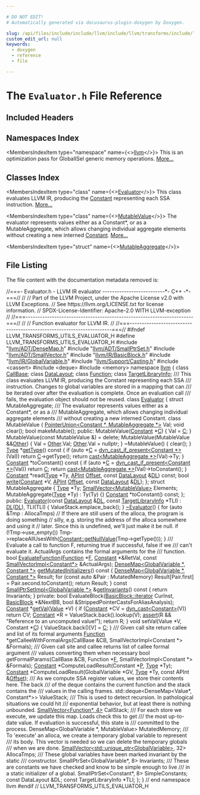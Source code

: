 ```yaml
---

# DO NOT EDIT!
# Automatically generated via docusaurus-plugin-doxygen by Doxygen.

slug: /api/files/include/include/llvm/include/llvm/transforms/include/llvm/transforms/utils/evaluator-h
custom_edit_url: null
keywords:
  - doxygen
  - reference
  - file

---
```





# The `Evaluator.h` File Reference

<DoxygenPage pluginConfig={pluginConfig}>



## Included Headers

<IncludesList>
<IncludesListItem
  filePath="llvm/ADT/DenseMap.h"
  permalink="/docs/api/files/include/include/llvm/include/llvm/adt/densemap-h"
  isLocal="true" />
<IncludesListItem
  filePath="llvm/ADT/SmallPtrSet.h"
  permalink="/docs/api/files/include/include/llvm/include/llvm/adt/smallptrset-h"
  isLocal="true" />
<IncludesListItem
  filePath="llvm/ADT/SmallVector.h"
  permalink="/docs/api/files/include/include/llvm/include/llvm/adt/smallvector-h"
  isLocal="true" />
<IncludesListItem
  filePath="llvm/IR/BasicBlock.h"
  permalink="/docs/api/files/include/include/llvm/include/llvm/ir/basicblock-h"
  isLocal="true" />
<IncludesListItem
  filePath="llvm/IR/GlobalVariable.h"
  permalink="/docs/api/files/include/include/llvm/include/llvm/ir/globalvariable-h"
  isLocal="true" />
<IncludesListItem
  filePath="llvm/Support/Casting.h"
  permalink="/docs/api/files/include/include/llvm/include/llvm/support/casting-h"
  isLocal="true" />
<IncludesListItem
  filePath="cassert"
  permalink=""
  isLocal="false" />
<IncludesListItem
  filePath="deque"
  permalink=""
  isLocal="false" />
<IncludesListItem
  filePath="memory"
  permalink=""
  isLocal="false" />
</IncludesList>

## Namespaces Index

<MembersIndex>

<MembersIndexItem
  type="namespace"
  name={<><a href="/docs/api/namespaces/llvm">llvm</a></>}>
This is an optimization pass for GlobalISel generic memory operations. <a href="/docs/api/namespaces/llvm/#details">More...</a>
</MembersIndexItem>

</MembersIndex>

## Classes Index

<MembersIndex>

<MembersIndexItem
  type="class"
  name={<><a href="/docs/api/classes/llvm/evaluator">Evaluator</a></>}>
This class evaluates LLVM IR, producing the <a href="/docs/api/classes/llvm/constant">Constant</a> representing each SSA instruction. <a href="/docs/api/classes/llvm/evaluator/#details">More...</a>
</MembersIndexItem>

<MembersIndexItem
  type="class"
  name={<><a href="/docs/api/classes/llvm/evaluator/mutablevalue">MutableValue</a></>}>
The evaluator represents values either as a Constant&#42;, or as a MutableAggregate, which allows changing individual aggregate elements without creating a new interned <a href="/docs/api/classes/llvm/constant">Constant</a>. <a href="/docs/api/classes/llvm/evaluator/mutablevalue/#details">More...</a>
</MembersIndexItem>

<MembersIndexItem
  type="struct"
  name={<><a href="/docs/api/structs/llvm/evaluator/mutableaggregate">MutableAggregate</a></>}>
</MembersIndexItem>

</MembersIndex>


## File Listing

The file content with the documentation metadata removed is:

<ProgramListing>

<Link id="l00001" /><CodeLine lineNumber="1"><span class="doxyHighlightComment">//===- Evaluator.h - LLVM IR evaluator --------------------------&#42;- C++ -&#42;-===//</span></CodeLine>
<Link id="l00002" /><CodeLine lineNumber="2"><span class="doxyHighlightComment">//</span></CodeLine>
<Link id="l00003" /><CodeLine lineNumber="3"><span class="doxyHighlightComment">// Part of the LLVM Project, under the Apache License v2.0 with LLVM Exceptions.</span></CodeLine>
<Link id="l00004" /><CodeLine lineNumber="4"><span class="doxyHighlightComment">// See https://llvm.org/LICENSE.txt for license information.</span></CodeLine>
<Link id="l00005" /><CodeLine lineNumber="5"><span class="doxyHighlightComment">// SPDX-License-Identifier: Apache-2.0 WITH LLVM-exception</span></CodeLine>
<Link id="l00006" /><CodeLine lineNumber="6"><span class="doxyHighlightComment">//</span></CodeLine>
<Link id="l00007" /><CodeLine lineNumber="7"><span class="doxyHighlightComment">//===----------------------------------------------------------------------===//</span></CodeLine>
<Link id="l00008" /><CodeLine lineNumber="8"><span class="doxyHighlightComment">//</span></CodeLine>
<Link id="l00009" /><CodeLine lineNumber="9"><span class="doxyHighlightComment">// Function evaluator for LLVM IR.</span></CodeLine>
<Link id="l00010" /><CodeLine lineNumber="10"><span class="doxyHighlightComment">//</span></CodeLine>
<Link id="l00011" /><CodeLine lineNumber="11"><span class="doxyHighlightComment">//===----------------------------------------------------------------------===//</span></CodeLine>
<Link id="l00012" /><CodeLine lineNumber="12"></CodeLine>
<Link id="l00013" /><CodeLine lineNumber="13"><span class="doxyHighlightPreprocessor">#ifndef LLVM&#95;TRANSFORMS&#95;UTILS&#95;EVALUATOR&#95;H</span></CodeLine>
<Link id="l00014" /><CodeLine lineNumber="14"><span class="doxyHighlightPreprocessor">#define LLVM&#95;TRANSFORMS&#95;UTILS&#95;EVALUATOR&#95;H</span></CodeLine>
<Link id="l00015" /><CodeLine lineNumber="15"></CodeLine>
<Link id="l00016" /><CodeLine lineNumber="16"><span class="doxyHighlightPreprocessor">#include &quot;<a href="/docs/api/files/include/include/llvm/include/llvm/adt/densemap-h">llvm/ADT/DenseMap.h</a>&quot;</span></CodeLine>
<Link id="l00017" /><CodeLine lineNumber="17"><span class="doxyHighlightPreprocessor">#include &quot;<a href="/docs/api/files/include/include/llvm/include/llvm/adt/smallptrset-h">llvm/ADT/SmallPtrSet.h</a>&quot;</span></CodeLine>
<Link id="l00018" /><CodeLine lineNumber="18"><span class="doxyHighlightPreprocessor">#include &quot;<a href="/docs/api/files/include/include/llvm/include/llvm/adt/smallvector-h">llvm/ADT/SmallVector.h</a>&quot;</span></CodeLine>
<Link id="l00019" /><CodeLine lineNumber="19"><span class="doxyHighlightPreprocessor">#include &quot;<a href="/docs/api/files/include/include/llvm/include/llvm/ir/basicblock-h">llvm/IR/BasicBlock.h</a>&quot;</span></CodeLine>
<Link id="l00020" /><CodeLine lineNumber="20"><span class="doxyHighlightPreprocessor">#include &quot;<a href="/docs/api/files/include/include/llvm/include/llvm/ir/globalvariable-h">llvm/IR/GlobalVariable.h</a>&quot;</span></CodeLine>
<Link id="l00021" /><CodeLine lineNumber="21"><span class="doxyHighlightPreprocessor">#include &quot;<a href="/docs/api/files/include/include/llvm/include/llvm/support/casting-h">llvm/Support/Casting.h</a>&quot;</span></CodeLine>
<Link id="l00022" /><CodeLine lineNumber="22"><span class="doxyHighlightPreprocessor">#include &lt;cassert&gt;</span></CodeLine>
<Link id="l00023" /><CodeLine lineNumber="23"><span class="doxyHighlightPreprocessor">#include &lt;deque&gt;</span></CodeLine>
<Link id="l00024" /><CodeLine lineNumber="24"><span class="doxyHighlightPreprocessor">#include &lt;memory&gt;</span></CodeLine>
<Link id="l00025" /><CodeLine lineNumber="25"></CodeLine>
<Link id="l00026" /><CodeLine lineNumber="26"><span class="doxyHighlightKeyword">namespace </span><span class="doxyHighlight"><a href="/docs/api/namespaces/llvm">llvm</a> &#123;</span></CodeLine>
<Link id="l00027" /><CodeLine lineNumber="27"></CodeLine>
<Link id="l00028" /><CodeLine lineNumber="28"><span class="doxyHighlightKeyword">class </span><span class="doxyHighlight"><a href="/docs/api/classes/llvm/callbase">CallBase</a>;</span></CodeLine>
<Link id="l00029" /><CodeLine lineNumber="29"><span class="doxyHighlightKeyword">class </span><span class="doxyHighlight"><a href="/docs/api/classes/llvm/datalayout">DataLayout</a>;</span></CodeLine>
<Link id="l00030" /><CodeLine lineNumber="30"><span class="doxyHighlightKeyword">class </span><span class="doxyHighlight"><a href="/docs/api/classes/llvm/function">Function</a>;</span></CodeLine>
<Link id="l00031" /><CodeLine lineNumber="31"><span class="doxyHighlightKeyword">class </span><span class="doxyHighlight"><a href="/docs/api/classes/llvm/targetlibraryinfo">TargetLibraryInfo</a>;</span></CodeLine>
<Link id="l00032" /><CodeLine lineNumber="32"></CodeLine>
<Link id="l00033" /><CodeLine lineNumber="33"><span class="doxyHighlightComment">/// This class evaluates LLVM IR, producing the Constant representing each SSA</span></CodeLine>
<Link id="l00034" /><CodeLine lineNumber="34"><span class="doxyHighlightComment">/// instruction.  Changes to global variables are stored in a mapping that can</span></CodeLine>
<Link id="l00035" /><CodeLine lineNumber="35"><span class="doxyHighlightComment">/// be iterated over after the evaluation is complete.  Once an evaluation call</span></CodeLine>
<Link id="l00036" /><CodeLine lineNumber="36"><span class="doxyHighlightComment">/// fails, the evaluation object should not be reused.</span></CodeLine>
<Link id="l00037" /><CodeLine lineNumber="37" lineLink="/docs/api/classes/llvm/evaluator"><span class="doxyHighlightKeyword">class </span><span class="doxyHighlight"><a href="/docs/api/classes/llvm/evaluator/#afbd0baac1d20f5c48a97298fcfd50b45">Evaluator</a> &#123;</span></CodeLine>
<Link id="l00038" /><CodeLine lineNumber="38"><span class="doxyHighlight">  </span><span class="doxyHighlightKeyword">struct </span><span class="doxyHighlight">MutableAggregate;</span></CodeLine>
<Link id="l00039" /><CodeLine lineNumber="39"></CodeLine>
<Link id="l00040" /><CodeLine lineNumber="40"><span class="doxyHighlightComment">  /// The evaluator represents values either as a Constant&#42;, or as a</span></CodeLine>
<Link id="l00041" /><CodeLine lineNumber="41"><span class="doxyHighlightComment">  /// MutableAggregate, which allows changing individual aggregate elements</span></CodeLine>
<Link id="l00042" /><CodeLine lineNumber="42"><span class="doxyHighlightComment">  /// without creating a new interned Constant.</span></CodeLine>
<Link id="l00043" /><CodeLine lineNumber="43"><span class="doxyHighlight">  </span><span class="doxyHighlightKeyword">class </span><span class="doxyHighlight">MutableValue &#123;</span></CodeLine>
<Link id="l00044" /><CodeLine lineNumber="44"><span class="doxyHighlight">    <a href="/docs/api/classes/llvm/pointerunion">PointerUnion&lt;Constant &#42;, MutableAggregate &#42;&gt;</a> Val;</span></CodeLine>
<Link id="l00045" /><CodeLine lineNumber="45"><span class="doxyHighlight">    </span><span class="doxyHighlightKeywordType">void</span><span class="doxyHighlight"> clear();</span></CodeLine>
<Link id="l00046" /><CodeLine lineNumber="46"><span class="doxyHighlight">    </span><span class="doxyHighlightKeywordType">bool</span><span class="doxyHighlight"> makeMutable();</span></CodeLine>
<Link id="l00047" /><CodeLine lineNumber="47"></CodeLine>
<Link id="l00048" /><CodeLine lineNumber="48"><span class="doxyHighlight">  </span><span class="doxyHighlightKeyword">public</span><span class="doxyHighlight">:</span></CodeLine>
<Link id="l00049" /><CodeLine lineNumber="49"><span class="doxyHighlight">    MutableValue(<a href="/docs/api/classes/llvm/constant">Constant</a> &#42;<a href="/docs/api/namespaces/llvm/callingconv/#ac6aa1387c4375260e2468eb5a77fdb4cafd841a49aec1539bc88abc8ff9e170fb">C</a>) &#123; Val = <a href="/docs/api/namespaces/llvm/callingconv/#ac6aa1387c4375260e2468eb5a77fdb4cafd841a49aec1539bc88abc8ff9e170fb">C</a>; &#125;</span></CodeLine>
<Link id="l00050" /><CodeLine lineNumber="50"><span class="doxyHighlight">    MutableValue(</span><span class="doxyHighlightKeyword">const</span><span class="doxyHighlight"> MutableValue &amp;) = </span><span class="doxyHighlightKeyword">delete</span><span class="doxyHighlight">;</span></CodeLine>
<Link id="l00051" /><CodeLine lineNumber="51"><span class="doxyHighlight">    MutableValue(MutableValue &amp;&amp;<a href="/docs/api/namespaces/llvm/#a9eb4f5b98b70ee4fab9614ed58282c1fa6311ae17c1ee52b36e68aaf4ad066387">Other</a>) &#123;</span></CodeLine>
<Link id="l00052" /><CodeLine lineNumber="52"><span class="doxyHighlight">      Val = <a href="/docs/api/namespaces/llvm/#a9eb4f5b98b70ee4fab9614ed58282c1fa6311ae17c1ee52b36e68aaf4ad066387">Other</a>.Val;</span></CodeLine>
<Link id="l00053" /><CodeLine lineNumber="53"><span class="doxyHighlight">      <a href="/docs/api/namespaces/llvm/#a9eb4f5b98b70ee4fab9614ed58282c1fa6311ae17c1ee52b36e68aaf4ad066387">Other</a>.Val = </span><span class="doxyHighlightKeyword">nullptr</span><span class="doxyHighlight">;</span></CodeLine>
<Link id="l00054" /><CodeLine lineNumber="54"><span class="doxyHighlight">    &#125;</span></CodeLine>
<Link id="l00055" /><CodeLine lineNumber="55"><span class="doxyHighlight">    ~MutableValue() &#123; clear(); &#125;</span></CodeLine>
<Link id="l00056" /><CodeLine lineNumber="56"></CodeLine>
<Link id="l00057" /><CodeLine lineNumber="57"><span class="doxyHighlight">    <a href="/docs/api/classes/llvm/type">Type</a> &#42;<a href="/docs/api/files/lib/lib/object/tapifile-cpp/#a913a691648e20063bbd278e8f02d8430">getType</a>()</span><span class="doxyHighlightKeyword"> const </span><span class="doxyHighlight">&#123;</span></CodeLine>
<Link id="l00058" /><CodeLine lineNumber="58"><span class="doxyHighlight">      </span><span class="doxyHighlightKeywordFlow">if</span><span class="doxyHighlight"> (</span><span class="doxyHighlightKeyword">auto</span><span class="doxyHighlight"> &#42;<a href="/docs/api/namespaces/llvm/callingconv/#ac6aa1387c4375260e2468eb5a77fdb4cafd841a49aec1539bc88abc8ff9e170fb">C</a> = <a href="/docs/api/namespaces/llvm/#a3377eac88526e806d9d887c4a0ba2a73">dyn&#95;cast&#95;if&#95;present&lt;Constant &#42;&gt;</a>(Val))</span></CodeLine>
<Link id="l00059" /><CodeLine lineNumber="59"><span class="doxyHighlight">        </span><span class="doxyHighlightKeywordFlow">return</span><span class="doxyHighlight"> <a href="/docs/api/namespaces/llvm/callingconv/#ac6aa1387c4375260e2468eb5a77fdb4cafd841a49aec1539bc88abc8ff9e170fb">C</a>-&gt;getType();</span></CodeLine>
<Link id="l00060" /><CodeLine lineNumber="60"><span class="doxyHighlight">      </span><span class="doxyHighlightKeywordFlow">return</span><span class="doxyHighlight"> <a href="/docs/api/namespaces/llvm/#ac4fc845f5ed92de63cd4474f128f5fc5">cast&lt;MutableAggregate &#42;&gt;</a>(Val)-&gt;Ty;</span></CodeLine>
<Link id="l00061" /><CodeLine lineNumber="61"><span class="doxyHighlight">    &#125;</span></CodeLine>
<Link id="l00062" /><CodeLine lineNumber="62"></CodeLine>
<Link id="l00063" /><CodeLine lineNumber="63"><span class="doxyHighlight">    <a href="/docs/api/classes/llvm/constant">Constant</a> &#42;toConstant()</span><span class="doxyHighlightKeyword"> const </span><span class="doxyHighlight">&#123;</span></CodeLine>
<Link id="l00064" /><CodeLine lineNumber="64"><span class="doxyHighlight">      </span><span class="doxyHighlightKeywordFlow">if</span><span class="doxyHighlight"> (</span><span class="doxyHighlightKeyword">auto</span><span class="doxyHighlight"> &#42;<a href="/docs/api/namespaces/llvm/callingconv/#ac6aa1387c4375260e2468eb5a77fdb4cafd841a49aec1539bc88abc8ff9e170fb">C</a> = <a href="/docs/api/namespaces/llvm/#a3377eac88526e806d9d887c4a0ba2a73">dyn&#95;cast&#95;if&#95;present&lt;Constant &#42;&gt;</a>(Val))</span></CodeLine>
<Link id="l00065" /><CodeLine lineNumber="65"><span class="doxyHighlight">        </span><span class="doxyHighlightKeywordFlow">return</span><span class="doxyHighlight"> <a href="/docs/api/namespaces/llvm/callingconv/#ac6aa1387c4375260e2468eb5a77fdb4cafd841a49aec1539bc88abc8ff9e170fb">C</a>;</span></CodeLine>
<Link id="l00066" /><CodeLine lineNumber="66"><span class="doxyHighlight">      </span><span class="doxyHighlightKeywordFlow">return</span><span class="doxyHighlight"> <a href="/docs/api/namespaces/llvm/#ac4fc845f5ed92de63cd4474f128f5fc5">cast&lt;MutableAggregate &#42;&gt;</a>(Val)-&gt;toConstant();</span></CodeLine>
<Link id="l00067" /><CodeLine lineNumber="67"><span class="doxyHighlight">    &#125;</span></CodeLine>
<Link id="l00068" /><CodeLine lineNumber="68"></CodeLine>
<Link id="l00069" /><CodeLine lineNumber="69"><span class="doxyHighlight">    <a href="/docs/api/classes/llvm/constant">Constant</a> &#42;read(<a href="/docs/api/classes/llvm/type">Type</a> &#42;Ty, <a href="/docs/api/classes/llvm/apint">APInt</a> <a href="/docs/api/namespaces/llvm/#a05f5b9a11bdcc5feba62899f95dcf878a3134224cba2545bc57954d3b072aebb4">Offset</a>, </span><span class="doxyHighlightKeyword">const</span><span class="doxyHighlight"> <a href="/docs/api/classes/llvm/datalayout">DataLayout</a> &amp;<a href="/docs/api/files/lib/lib/target/lib/target/arm/armslshardening-cpp/#ad467c4ab9119043f9b7750ab986be61a">DL</a>) </span><span class="doxyHighlightKeyword">const</span><span class="doxyHighlight">;</span></CodeLine>
<Link id="l00070" /><CodeLine lineNumber="70"><span class="doxyHighlight">    </span><span class="doxyHighlightKeywordType">bool</span><span class="doxyHighlight"> <a href="/docs/api/namespaces/llvm/#a7363e46d4dd6c78affffabaea0de482b">write</a>(<a href="/docs/api/classes/llvm/constant">Constant</a> &#42;V, <a href="/docs/api/classes/llvm/apint">APInt</a> <a href="/docs/api/namespaces/llvm/#a05f5b9a11bdcc5feba62899f95dcf878a3134224cba2545bc57954d3b072aebb4">Offset</a>, </span><span class="doxyHighlightKeyword">const</span><span class="doxyHighlight"> <a href="/docs/api/classes/llvm/datalayout">DataLayout</a> &amp;<a href="/docs/api/files/lib/lib/target/lib/target/arm/armslshardening-cpp/#ad467c4ab9119043f9b7750ab986be61a">DL</a>);</span></CodeLine>
<Link id="l00071" /><CodeLine lineNumber="71"><span class="doxyHighlight">  &#125;;</span></CodeLine>
<Link id="l00072" /><CodeLine lineNumber="72"></CodeLine>
<Link id="l00073" /><CodeLine lineNumber="73"><span class="doxyHighlight">  </span><span class="doxyHighlightKeyword">struct </span><span class="doxyHighlight">MutableAggregate &#123;</span></CodeLine>
<Link id="l00074" /><CodeLine lineNumber="74"><span class="doxyHighlight">    <a href="/docs/api/classes/llvm/type">Type</a> &#42;Ty;</span></CodeLine>
<Link id="l00075" /><CodeLine lineNumber="75"><span class="doxyHighlight">    <a href="/docs/api/classes/llvm/smallvector">SmallVector&lt;MutableValue&gt;</a> Elements;</span></CodeLine>
<Link id="l00076" /><CodeLine lineNumber="76"></CodeLine>
<Link id="l00077" /><CodeLine lineNumber="77"><span class="doxyHighlight">    MutableAggregate(<a href="/docs/api/classes/llvm/type">Type</a> &#42;Ty) : Ty(Ty) &#123;&#125;</span></CodeLine>
<Link id="l00078" /><CodeLine lineNumber="78"><span class="doxyHighlight">    <a href="/docs/api/classes/llvm/constant">Constant</a> &#42;toConstant() </span><span class="doxyHighlightKeyword">const</span><span class="doxyHighlight">;</span></CodeLine>
<Link id="l00079" /><CodeLine lineNumber="79"><span class="doxyHighlight">  &#125;;</span></CodeLine>
<Link id="l00080" /><CodeLine lineNumber="80"></CodeLine>
<Link id="l00081" /><CodeLine lineNumber="81"><span class="doxyHighlightKeyword">public</span><span class="doxyHighlight">:</span></CodeLine>
<Link id="l00082" /><CodeLine lineNumber="82" lineLink="/docs/api/classes/llvm/evaluator/#afbd0baac1d20f5c48a97298fcfd50b45"><span class="doxyHighlight">  <a href="/docs/api/classes/llvm/evaluator/#afbd0baac1d20f5c48a97298fcfd50b45">Evaluator</a>(</span><span class="doxyHighlightKeyword">const</span><span class="doxyHighlight"> <a href="/docs/api/classes/llvm/datalayout">DataLayout</a> &amp;<a href="/docs/api/files/lib/lib/target/lib/target/arm/armslshardening-cpp/#ad467c4ab9119043f9b7750ab986be61a">DL</a>, </span><span class="doxyHighlightKeyword">const</span><span class="doxyHighlight"> <a href="/docs/api/classes/llvm/targetlibraryinfo">TargetLibraryInfo</a> &#42;TLI)</span></CodeLine>
<Link id="l00083" /><CodeLine lineNumber="83"><span class="doxyHighlight">      : <a href="/docs/api/files/lib/lib/target/lib/target/arm/armslshardening-cpp/#ad467c4ab9119043f9b7750ab986be61a">DL</a>(<a href="/docs/api/files/lib/lib/target/lib/target/arm/armslshardening-cpp/#ad467c4ab9119043f9b7750ab986be61a">DL</a>), TLI(TLI) &#123;</span></CodeLine>
<Link id="l00084" /><CodeLine lineNumber="84"><span class="doxyHighlight">    ValueStack.emplace&#95;back();</span></CodeLine>
<Link id="l00085" /><CodeLine lineNumber="85"><span class="doxyHighlight">  &#125;</span></CodeLine>
<Link id="l00086" /><CodeLine lineNumber="86"></CodeLine>
<Link id="l00087" /><CodeLine lineNumber="87" lineLink="/docs/api/classes/llvm/evaluator/#af4d431d84dba96db2c8359cf0deb5b09"><span class="doxyHighlight">  <a href="/docs/api/classes/llvm/evaluator/#af4d431d84dba96db2c8359cf0deb5b09">~Evaluator</a>() &#123;</span></CodeLine>
<Link id="l00088" /><CodeLine lineNumber="88"><span class="doxyHighlight">    </span><span class="doxyHighlightKeywordFlow">for</span><span class="doxyHighlight"> (</span><span class="doxyHighlightKeyword">auto</span><span class="doxyHighlight"> &amp;Tmp : AllocaTmps)</span></CodeLine>
<Link id="l00089" /><CodeLine lineNumber="89"><span class="doxyHighlight">      </span><span class="doxyHighlightComment">// If there are still users of the alloca, the program is doing something</span></CodeLine>
<Link id="l00090" /><CodeLine lineNumber="90"><span class="doxyHighlight">      </span><span class="doxyHighlightComment">// silly, e.g. storing the address of the alloca somewhere and using it</span></CodeLine>
<Link id="l00091" /><CodeLine lineNumber="91"><span class="doxyHighlight">      </span><span class="doxyHighlightComment">// later.  Since this is undefined, we&#39;ll just make it be null.</span></CodeLine>
<Link id="l00092" /><CodeLine lineNumber="92"><span class="doxyHighlight">      </span><span class="doxyHighlightKeywordFlow">if</span><span class="doxyHighlight"> (!Tmp-&gt;use&#95;empty())</span></CodeLine>
<Link id="l00093" /><CodeLine lineNumber="93"><span class="doxyHighlight">        Tmp-&gt;replaceAllUsesWith(<a href="/docs/api/classes/llvm/constant/#aa6574d526b3e38a28f688a7bb4325c2c">Constant::getNullValue</a>(Tmp-&gt;getType()));</span></CodeLine>
<Link id="l00094" /><CodeLine lineNumber="94"><span class="doxyHighlight">  &#125;</span></CodeLine>
<Link id="l00095" /><CodeLine lineNumber="95"></CodeLine>
<Link id="l00096" /><CodeLine lineNumber="96"><span class="doxyHighlightComment">  /// Evaluate a call to function F, returning true if successful, false if we</span></CodeLine>
<Link id="l00097" /><CodeLine lineNumber="97"><span class="doxyHighlightComment">  /// can&#39;t evaluate it.  ActualArgs contains the formal arguments for the</span></CodeLine>
<Link id="l00098" /><CodeLine lineNumber="98"><span class="doxyHighlightComment">  /// function.</span></CodeLine>
<Link id="l00099" /><CodeLine lineNumber="99"><span class="doxyHighlight">  </span><span class="doxyHighlightKeywordType">bool</span><span class="doxyHighlight"> <a href="/docs/api/classes/llvm/evaluator/#aac9fd94c18d93885c8d947121ab9721e">EvaluateFunction</a>(<a href="/docs/api/classes/llvm/function">Function</a> &#42;<a href="/docs/api/files/lib/lib/support/md5-cpp/#a96d73bbd7af15cb1fc38c3f4a3bd82e9">F</a>, <a href="/docs/api/classes/llvm/constant">Constant</a> &#42;&amp;RetVal,</span></CodeLine>
<Link id="l00100" /><CodeLine lineNumber="100"><span class="doxyHighlight">                        </span><span class="doxyHighlightKeyword">const</span><span class="doxyHighlight"> <a href="/docs/api/classes/llvm/smallvectorimpl">SmallVectorImpl&lt;Constant&#42;&gt;</a> &amp;ActualArgs);</span></CodeLine>
<Link id="l00101" /><CodeLine lineNumber="101"></CodeLine>
<Link id="l00102" /><CodeLine lineNumber="102" lineLink="/docs/api/classes/llvm/evaluator/#a7453e86423554598c4bc680679ad6287"><span class="doxyHighlight">  <a href="/docs/api/classes/llvm/densemap">DenseMap&lt;GlobalVariable &#42;, Constant &#42;&gt;</a> <a href="/docs/api/classes/llvm/evaluator/#a7453e86423554598c4bc680679ad6287">getMutatedInitializers</a>()</span><span class="doxyHighlightKeyword"> const </span><span class="doxyHighlight">&#123;</span></CodeLine>
<Link id="l00103" /><CodeLine lineNumber="103"><span class="doxyHighlight">    <a href="/docs/api/classes/llvm/densemap">DenseMap&lt;GlobalVariable &#42;, Constant &#42;&gt;</a> Result;</span></CodeLine>
<Link id="l00104" /><CodeLine lineNumber="104"><span class="doxyHighlight">    </span><span class="doxyHighlightKeywordFlow">for</span><span class="doxyHighlight"> (</span><span class="doxyHighlightKeyword">const</span><span class="doxyHighlight"> </span><span class="doxyHighlightKeyword">auto</span><span class="doxyHighlight"> &amp;Pair : MutatedMemory)</span></CodeLine>
<Link id="l00105" /><CodeLine lineNumber="105"><span class="doxyHighlight">      Result&#91;Pair.first&#93; = Pair.second.toConstant();</span></CodeLine>
<Link id="l00106" /><CodeLine lineNumber="106"><span class="doxyHighlight">    </span><span class="doxyHighlightKeywordFlow">return</span><span class="doxyHighlight"> Result;</span></CodeLine>
<Link id="l00107" /><CodeLine lineNumber="107"><span class="doxyHighlight">  &#125;</span></CodeLine>
<Link id="l00108" /><CodeLine lineNumber="108"></CodeLine>
<Link id="l00109" /><CodeLine lineNumber="109" lineLink="/docs/api/classes/llvm/evaluator/#adb90b074529faf1b1a1e29b7845aecd5"><span class="doxyHighlight">  </span><span class="doxyHighlightKeyword">const</span><span class="doxyHighlight"> <a href="/docs/api/classes/llvm/smallptrsetimpl">SmallPtrSetImpl&lt;GlobalVariable &#42;&gt;</a> &amp;<a href="/docs/api/classes/llvm/evaluator/#adb90b074529faf1b1a1e29b7845aecd5">getInvariants</a>()</span><span class="doxyHighlightKeyword"> const </span><span class="doxyHighlight">&#123;</span></CodeLine>
<Link id="l00110" /><CodeLine lineNumber="110"><span class="doxyHighlight">    </span><span class="doxyHighlightKeywordFlow">return</span><span class="doxyHighlight"> Invariants;</span></CodeLine>
<Link id="l00111" /><CodeLine lineNumber="111"><span class="doxyHighlight">  &#125;</span></CodeLine>
<Link id="l00112" /><CodeLine lineNumber="112"></CodeLine>
<Link id="l00113" /><CodeLine lineNumber="113"><span class="doxyHighlightKeyword">private</span><span class="doxyHighlight">:</span></CodeLine>
<Link id="l00114" /><CodeLine lineNumber="114"><span class="doxyHighlight">  </span><span class="doxyHighlightKeywordType">bool</span><span class="doxyHighlight"> EvaluateBlock(<a href="/docs/api/classes/llvm/basicblock/#a98c0a84a5dfa8bce341c829709f171e5">BasicBlock::iterator</a> CurInst, <a href="/docs/api/classes/llvm/basicblock">BasicBlock</a> &#42;&amp;NextBB,</span></CodeLine>
<Link id="l00115" /><CodeLine lineNumber="115"><span class="doxyHighlight">                     </span><span class="doxyHighlightKeywordType">bool</span><span class="doxyHighlight"> &amp;StrippedPointerCastsForAliasAnalysis);</span></CodeLine>
<Link id="l00116" /><CodeLine lineNumber="116"></CodeLine>
<Link id="l00117" /><CodeLine lineNumber="117"><span class="doxyHighlight">  <a href="/docs/api/classes/llvm/constant">Constant</a> &#42;<a href="/docs/api/files/lib/lib/ir/profilesummary-cpp/#af3c93bd4c324d6c2ad542992f0a87adb">getVal</a>(<a href="/docs/api/classes/llvm/value">Value</a> &#42;V) &#123;</span></CodeLine>
<Link id="l00118" /><CodeLine lineNumber="118"><span class="doxyHighlight">    </span><span class="doxyHighlightKeywordFlow">if</span><span class="doxyHighlight"> (<a href="/docs/api/classes/llvm/constant">Constant</a> &#42;CV = <a href="/docs/api/namespaces/llvm/#a22eeee01734061ac1b31ccd994c49eef">dyn&#95;cast&lt;Constant&gt;</a>(V)) </span><span class="doxyHighlightKeywordFlow">return</span><span class="doxyHighlight"> CV;</span></CodeLine>
<Link id="l00119" /><CodeLine lineNumber="119"><span class="doxyHighlight">    <a href="/docs/api/classes/llvm/constant">Constant</a> &#42;R = ValueStack.back().lookup(V);</span></CodeLine>
<Link id="l00120" /><CodeLine lineNumber="120"><span class="doxyHighlight">    <a href="/docs/api/files/lib/lib/target/lib/target/amdgpu/silowercontrolflow-cpp/#a4868c5d81c5ccc98c47aeab6244346a0">assert</a>(R &amp;&amp; </span><span class="doxyHighlightStringLiteral">&quot;Reference to an uncomputed value!&quot;</span><span class="doxyHighlight">);</span></CodeLine>
<Link id="l00121" /><CodeLine lineNumber="121"><span class="doxyHighlight">    </span><span class="doxyHighlightKeywordFlow">return</span><span class="doxyHighlight"> R;</span></CodeLine>
<Link id="l00122" /><CodeLine lineNumber="122"><span class="doxyHighlight">  &#125;</span></CodeLine>
<Link id="l00123" /><CodeLine lineNumber="123"></CodeLine>
<Link id="l00124" /><CodeLine lineNumber="124"><span class="doxyHighlight">  </span><span class="doxyHighlightKeywordType">void</span><span class="doxyHighlight"> setVal(Value &#42;V, Constant &#42;<a href="/docs/api/files/lib/lib/ir/builtingcs-cpp/#a1960c14773241d6a238d2db593abe552">C</a>) &#123;</span></CodeLine>
<Link id="l00125" /><CodeLine lineNumber="125"><span class="doxyHighlight">    ValueStack.back()&#91;V&#93; = <a href="/docs/api/files/lib/lib/ir/builtingcs-cpp/#a1960c14773241d6a238d2db593abe552">C</a>;</span></CodeLine>
<Link id="l00126" /><CodeLine lineNumber="126"><span class="doxyHighlight">  &#125;</span></CodeLine>
<Link id="l00127" /><CodeLine lineNumber="127"></CodeLine>
<Link id="l00128" /><CodeLine lineNumber="128"><span class="doxyHighlightComment">  /// Given call site return callee and list of its formal arguments</span></CodeLine>
<Link id="l00129" /><CodeLine lineNumber="129"><span class="doxyHighlight">  <a href="/docs/api/namespaces/llvm/codeview/#adfebd8c4ae29ccd84c600c1e65d6b807a86408593c34af77fdd90df932f8b5261">Function</a> &#42;getCalleeWithFormalArgs(CallBase &amp;CB,</span></CodeLine>
<Link id="l00130" /><CodeLine lineNumber="130"><span class="doxyHighlight">                                    SmallVectorImpl&lt;Constant &#42;&gt; &amp;Formals);</span></CodeLine>
<Link id="l00131" /><CodeLine lineNumber="131"></CodeLine>
<Link id="l00132" /><CodeLine lineNumber="132"><span class="doxyHighlightComment">  /// Given call site and callee returns list of callee formal argument</span></CodeLine>
<Link id="l00133" /><CodeLine lineNumber="133"><span class="doxyHighlightComment">  /// values converting them when necessary</span></CodeLine>
<Link id="l00134" /><CodeLine lineNumber="134"><span class="doxyHighlight">  </span><span class="doxyHighlightKeywordType">bool</span><span class="doxyHighlight"> getFormalParams(CallBase &amp;CB, Function &#42;<a href="/docs/api/files/lib/lib/support/md5-cpp/#a96d73bbd7af15cb1fc38c3f4a3bd82e9">F</a>,</span></CodeLine>
<Link id="l00135" /><CodeLine lineNumber="135"><span class="doxyHighlight">                       SmallVectorImpl&lt;Constant &#42;&gt; &amp;Formals);</span></CodeLine>
<Link id="l00136" /><CodeLine lineNumber="136"></CodeLine>
<Link id="l00137" /><CodeLine lineNumber="137"><span class="doxyHighlight">  <a href="/docs/api/namespaces/llvm/isd/#a22ea9cec080dd5f4f47ba234c2f59110aac2f0a84dd2aa5ee4c3f1385e9565f5e">Constant</a> &#42;ComputeLoadResult(Constant &#42;<a href="/docs/api/files/lib/lib/option/option-cpp/#a04665169063c8ca1f2ea96c27fc7c2b2">P</a>, <a href="/docs/api/files/include/include/llvm/include/llvm/demangle/itaniumdemangle-h/#a88ee8e4eea43084bd8964682683da88caa1fa27779242b4902f7ae3bdd5c6d508">Type</a> &#42;Ty);</span></CodeLine>
<Link id="l00138" /><CodeLine lineNumber="138"><span class="doxyHighlight">  <a href="/docs/api/namespaces/llvm/isd/#a22ea9cec080dd5f4f47ba234c2f59110aac2f0a84dd2aa5ee4c3f1385e9565f5e">Constant</a> &#42;ComputeLoadResult(GlobalVariable &#42;GV, <a href="/docs/api/files/include/include/llvm/include/llvm/demangle/itaniumdemangle-h/#a88ee8e4eea43084bd8964682683da88caa1fa27779242b4902f7ae3bdd5c6d508">Type</a> &#42;Ty,</span></CodeLine>
<Link id="l00139" /><CodeLine lineNumber="139"><span class="doxyHighlight">                              </span><span class="doxyHighlightKeyword">const</span><span class="doxyHighlight"> APInt &amp;<a href="/docs/api/namespaces/llvm/#a05f5b9a11bdcc5feba62899f95dcf878a3134224cba2545bc57954d3b072aebb4">Offset</a>);</span></CodeLine>
<Link id="l00140" /><CodeLine lineNumber="140"></CodeLine>
<Link id="l00141" /><CodeLine lineNumber="141"><span class="doxyHighlightComment">  /// As we compute SSA register values, we store their contents here. The back</span></CodeLine>
<Link id="l00142" /><CodeLine lineNumber="142"><span class="doxyHighlightComment">  /// of the deque contains the current function and the stack contains the</span></CodeLine>
<Link id="l00143" /><CodeLine lineNumber="143"><span class="doxyHighlightComment">  /// values in the calling frames.</span></CodeLine>
<Link id="l00144" /><CodeLine lineNumber="144"><span class="doxyHighlight">  std::deque&lt;DenseMap&lt;Value&#42;, Constant&#42;&gt;&gt; ValueStack;</span></CodeLine>
<Link id="l00145" /><CodeLine lineNumber="145"></CodeLine>
<Link id="l00146" /><CodeLine lineNumber="146"><span class="doxyHighlightComment">  /// This is used to detect recursion.  In pathological situations we could hit</span></CodeLine>
<Link id="l00147" /><CodeLine lineNumber="147"><span class="doxyHighlightComment">  /// exponential behavior, but at least there is nothing unbounded.</span></CodeLine>
<Link id="l00148" /><CodeLine lineNumber="148"><span class="doxyHighlight">  <a href="/docs/api/namespaces/llvm/#a8fc529c79977cdd01e187986f960a07f">SmallVector&lt;Function&#42;, 4&gt;</a> CallStack;</span></CodeLine>
<Link id="l00149" /><CodeLine lineNumber="149"></CodeLine>
<Link id="l00150" /><CodeLine lineNumber="150"><span class="doxyHighlightComment">  /// For each store we execute, we update this map.  Loads check this to get</span></CodeLine>
<Link id="l00151" /><CodeLine lineNumber="151"><span class="doxyHighlightComment">  /// the most up-to-date value.  If evaluation is successful, this state is</span></CodeLine>
<Link id="l00152" /><CodeLine lineNumber="152"><span class="doxyHighlightComment">  /// committed to the process.</span></CodeLine>
<Link id="l00153" /><CodeLine lineNumber="153"><span class="doxyHighlight">  DenseMap&lt;GlobalVariable &#42;, MutableValue&gt; MutatedMemory;</span></CodeLine>
<Link id="l00154" /><CodeLine lineNumber="154"></CodeLine>
<Link id="l00155" /><CodeLine lineNumber="155"><span class="doxyHighlightComment">  /// To &#39;execute&#39; an alloca, we create a temporary global variable to represent</span></CodeLine>
<Link id="l00156" /><CodeLine lineNumber="156"><span class="doxyHighlightComment">  /// its body.  This vector is needed so we can delete the temporary globals</span></CodeLine>
<Link id="l00157" /><CodeLine lineNumber="157"><span class="doxyHighlightComment">  /// when we are done.</span></CodeLine>
<Link id="l00158" /><CodeLine lineNumber="158"><span class="doxyHighlight">  <a href="/docs/api/namespaces/llvm/#a8fc529c79977cdd01e187986f960a07f">SmallVector&lt;std::unique&#95;ptr&lt;GlobalVariable&gt;</a>, 32&gt; AllocaTmps;</span></CodeLine>
<Link id="l00159" /><CodeLine lineNumber="159"></CodeLine>
<Link id="l00160" /><CodeLine lineNumber="160"><span class="doxyHighlightComment">  /// These global variables have been marked invariant by the static</span></CodeLine>
<Link id="l00161" /><CodeLine lineNumber="161"><span class="doxyHighlightComment">  /// constructor.</span></CodeLine>
<Link id="l00162" /><CodeLine lineNumber="162"><span class="doxyHighlight">  SmallPtrSet&lt;GlobalVariable&#42;, 8&gt; Invariants;</span></CodeLine>
<Link id="l00163" /><CodeLine lineNumber="163"></CodeLine>
<Link id="l00164" /><CodeLine lineNumber="164"><span class="doxyHighlightComment">  /// These are constants we have checked and know to be simple enough to live</span></CodeLine>
<Link id="l00165" /><CodeLine lineNumber="165"><span class="doxyHighlightComment">  /// in a static initializer of a global.</span></CodeLine>
<Link id="l00166" /><CodeLine lineNumber="166"><span class="doxyHighlight">  SmallPtrSet&lt;Constant&#42;, 8&gt; SimpleConstants;</span></CodeLine>
<Link id="l00167" /><CodeLine lineNumber="167"></CodeLine>
<Link id="l00168" /><CodeLine lineNumber="168"><span class="doxyHighlight">  </span><span class="doxyHighlightKeyword">const</span><span class="doxyHighlight"> DataLayout &amp;DL;</span></CodeLine>
<Link id="l00169" /><CodeLine lineNumber="169"><span class="doxyHighlight">  </span><span class="doxyHighlightKeyword">const</span><span class="doxyHighlight"> TargetLibraryInfo &#42;TLI;</span></CodeLine>
<Link id="l00170" /><CodeLine lineNumber="170"><span class="doxyHighlight">&#125;;</span></CodeLine>
<Link id="l00171" /><CodeLine lineNumber="171"></CodeLine>
<Link id="l00172" /><CodeLine lineNumber="172"><span class="doxyHighlight">&#125; </span><span class="doxyHighlightComment">// end namespace llvm</span></CodeLine>
<Link id="l00173" /><CodeLine lineNumber="173"></CodeLine>
<Link id="l00174" /><CodeLine lineNumber="174"><span class="doxyHighlightPreprocessor">#endif </span><span class="doxyHighlightComment">// LLVM&#95;TRANSFORMS&#95;UTILS&#95;EVALUATOR&#95;H</span></CodeLine>

</ProgramListing>


</DoxygenPage>
